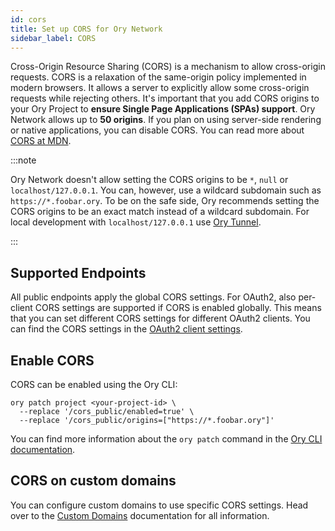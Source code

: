 ```yaml
---
id: cors
title: Set up CORS for Ory Network
sidebar_label: CORS
---
```


Cross-Origin Resource Sharing (CORS) is a mechanism to allow cross-origin requests. CORS is a relaxation of the same-origin policy
implemented in modern browsers. It allows a server to explicitly allow some cross-origin requests while rejecting others. It's
important that you add CORS origins to your Ory Project to **ensure Single Page Applications (SPAs) support**. Ory Network allows
up to **50 origins**. If you plan on using server-side rendering or native applications, you can disable CORS. You can read more
about [CORS at MDN](https://developer.mozilla.org/en-US/docs/Web/HTTP/CORS).

:::note

Ory Network doesn't allow setting the CORS origins to be `*`, `null` or `localhost/127.0.0.1`. You can, however, use a wildcard
subdomain such as `https://*.foobar.ory`. To be on the safe side, Ory recommends setting the CORS origins to be an exact match
instead of a wildcard subdomain. For local development with `localhost/127.0.0.1` use [Ory Tunnel](./cli/20_proxy-and-tunnel.mdx).

:::

## Supported Endpoints

All public endpoints apply the global CORS settings. For OAuth2, also per-client CORS settings are supported if CORS is enabled
globally. This means that you can set different CORS settings for different OAuth2 clients. You can find the CORS settings in the
[OAuth2 client settings](https://console.ory.sh/projects/current/oauth).

## Enable CORS

CORS can be enabled using the Ory CLI:

```shell
ory patch project <your-project-id> \
  --replace '/cors_public/enabled=true' \
  --replace '/cors_public/origins=["https://*.foobar.ory"]'
```

You can find more information about the `ory patch` command in the
[Ory CLI documentation](./cli/10_config-with-cli.mdx#patch-configuration).

## CORS on custom domains

You can configure custom domains to use specific CORS settings. Head over to the [Custom Domains](./custom-domains.mdx#cors)
documentation for all information.
